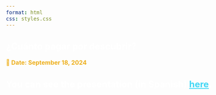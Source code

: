 ---
format: html
css: styles.css
---

<style>
body {
  color: black;
  font-size: 1em;
  background-image: url('images/board1.jpg');
  background-size: cover;         
  background-repeat: no-repeat;   
  background-attachment: fixed;    
  background-position: center;     
  color: white;                   
}
a {
    color: #42d7f5;
}
</style>

<div class="floating-box">
# ¿Cuánto pagar por descubrir?

<span style="font-weight: bold; font-size: 16px; color: #edaf1c;">
  📅 Date: September 18, 2024
</span>

You can see the presentation (in Spanish) [here](https://www.youtube.com/live/xuCWxZdy8oc).
---
</div>